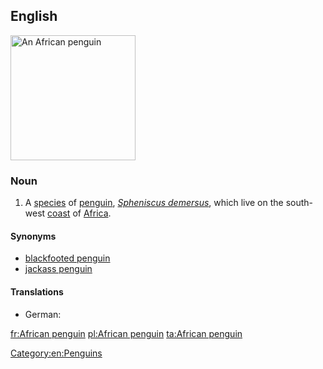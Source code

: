 ==English==
{{wikipedia}}
[[Image:508px-African.penguin.bristol.750pix (Pingstone).jpg|200px|thumb|right|An African penguin]]
{{wikispecies|Spheniscus demersus}}
===Noun===
{{en-noun|head=[[African]] [[penguin]]}}

# A [[species]] of [[penguin]], ''[[Spheniscus demersus]]'', which live on the south-west [[coast]] of [[Africa]].

====Synonyms====
* [[blackfooted penguin]]
* [[jackass penguin]]

====Translations====
{{trans-top|''Spheniscus demersus''}}
* German: {{t-|de|Brillenpinguin|m}}
{{trans-mid}}
{{trans-bottom}}

[[Category:en:Penguins]]

[[fr:African penguin]]
[[pl:African penguin]]
[[ta:African penguin]]